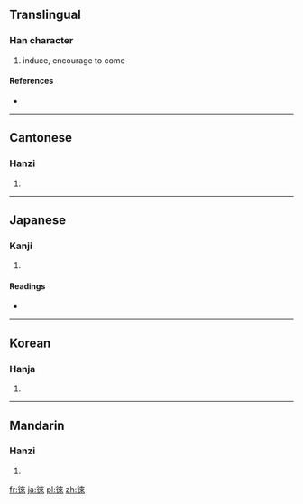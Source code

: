 {{also|來|徕}}
==Translingual==

===Han character===
{{Han char|rn=60|rad=彳|as=08|sn=11|four=2429<sub>8</sub>|canj=竹人木人人 (HODOO)}}

# induce, encourage to come

====References====
* {{Han ref|kx=0368.210|dkj=10155|dj=0693.030|hdz=20827.060|uh=5FA0|ud=24480|bh=B174|bd=45428}}

----

==Cantonese==

===Hanzi===
{{yue-hanzi|jyut=|y=loi4|sim=徕}}

# {{defn|lang=yue|sort=彳08}}

----

==Japanese==

===Kanji===
{{ja-kanji|grade=|rs=彳08}}

# {{defn|lang=ja|sort=彳08}}

====Readings====
* {{ja-readings|on=[[らい]] (rai)|kun=[[くる]] (kuru), [[つく]] (tsuku), [[かえる]] (kaeru)}}

----

==Korean==

===Hanja===
{{ko-hanja|hangeul=[[래]]>[[내]]|eumhun=|rv=rae>nae|mr=rae>nae|y=lay>nay}}

# {{defn|lang=ko|sort=彳08}}

----

==Mandarin==

===Hanzi===
{{cmn-hanzi|sim=徕|pin=[[lái]] ([[lai2]])|wg=lai<sup>2</sup>}}

# {{defn|lang=cmn|sort=彳08}}

[[fr:徠]]
[[ja:徠]]
[[pl:徠]]
[[zh:徠]]